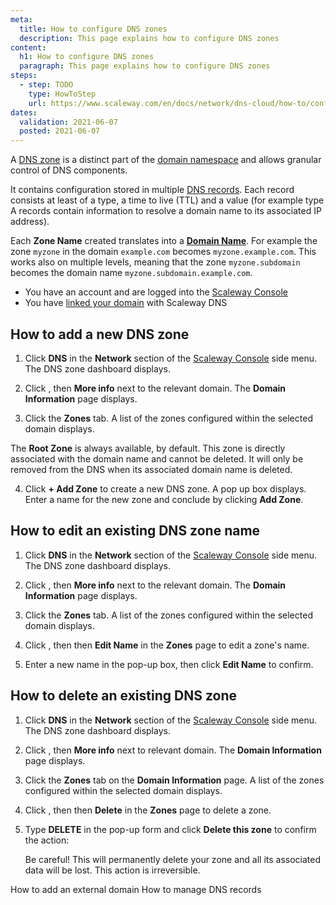 ```yaml
---
meta:
  title: How to configure DNS zones
  description: This page explains how to configure DNS zones
content:
  h1: How to configure DNS zones
  paragraph: This page explains how to configure DNS zones
steps:
  - step: TODO
    type: HowToStep
    url: https://www.scaleway.com/en/docs/network/dns-cloud/how-to/configure-dns-zones/
dates:
  validation: 2021-06-07
  posted: 2021-06-07
---
```


A [DNS zone](/network/dns-cloud/concepts#dns-zone) is a distinct part of the [domain namespace](/network/dns-cloud/concepts/#dns-namespace) and allows granular control of DNS components. 

It contains configuration stored in multiple [DNS records](/network/dns-cloud/concepts#dns-record). Each record consists at least of a type, a time to live (TTL) and a value (for example type A records contain information to resolve a domain name to its associated IP address).  

Each **Zone Name** created translates into a [**Domain Name**](/network/dns-cloud/concepts/#domain-name-domain). For example the zone `myzone` in the domain `example.com` becomes `myzone.example.com`. This works also on multiple levels, meaning that the zone `myzone.subdomain` becomes the domain name `myzone.subdomain.example.com`.

<Message type="requirement">

- You have an account and are logged into the [Scaleway Console](https://console.scaleway.com) 
- You have [linked your domain](/network/dns-cloud/how-to/add-external-domain) with Scaleway DNS

</Message>

## How to add a new DNS zone

1. Click **DNS** in the **Network** section of the [Scaleway Console](https://console.scaleway.com) side menu. The DNS zone dashboard displays.

2. Click <Icon name="more" />, then **More info** next to the relevant domain. The **Domain Information** page displays.

3. Click the **Zones** tab. A list of the zones configured within the selected domain displays.
  <Lightbox src="assets/scaleway-dns-zone-list.png" alt="" />

  <Message type="note">

  The **Root Zone** is always available, by default. This zone is directly associated with the domain name and cannot be deleted. It will only be removed from the DNS when its associated domain name is deleted. 

  </Message>

4. Click **+ Add Zone** to create a new DNS zone. A pop up box displays. Enter a name for the new zone and conclude by clicking **Add Zone**.
  <Lightbox src="assets/scaleway-dns-add-zone.png" alt="" />

## How to edit an existing DNS zone name

1. Click **DNS** in the **Network** section of the [Scaleway Console](https://console.scaleway.com) side menu. The DNS zone dashboard displays.

2. Click <Icon name="more" />, then **More info** next to the relevant domain. The **Domain Information** page displays.

3. Click the **Zones** tab. A list of the zones configured within the selected domain displays.

4. Click <Icon name="more" />, then then **Edit Name** in the **Zones** page to edit a zone's name. 
  <Lightbox src="assets/scaleway-dns-zone-list-edit.png" alt="" />

5. Enter a new name in the pop-up box, then click **Edit Name** to confirm. 
  <Lightbox src="assets/scaleway-dns-edit-zone-name.png" alt="" />

## How to delete an existing DNS zone 

1. Click **DNS** in the **Network** section of the [Scaleway Console](https://console.scaleway.com) side menu. The DNS zone dashboard displays.

2. Click <Icon name="more" />, then **More info** next to relevant domain. The **Domain Information** page displays.

3. Click the **Zones** tab on the **Domain Information** page. A list of the zones configured within the selected domain displays.

4. Click <Icon name="more" />, then then **Delete** in the **Zones** page to delete a zone. 

5. Type **DELETE** in the pop-up form and click **Delete this zone** to confirm the action:
    <Lightbox src="assets/scaleway-dns-delete-zone.png" alt="" />
    <Message type="important">

    Be careful! This will permanently delete your zone and all its associated data will be lost. This action is irreversible.

    </Message>

<Navigation title="See Also">
  <PreviousButton to="/network/dns-cloud/how-to/add-external-domain/">How to add an external domain</PreviousButton>
  <NextButton to="/network/dns-cloud/how-to/manage-dns-records/">How to manage DNS records</NextButton>
</Navigation>
